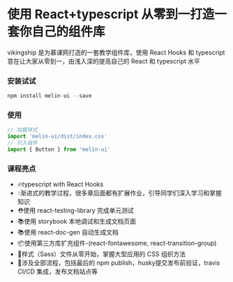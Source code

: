 
<Meta title="Welcome" />

# 使用 React+typescript 从零到一打造一套你自己的组件库

vikingship 是为慕课网打造的一套教学组件库，使用 React Hooks 和 typescript 意在让大家从零到一，由浅入深的提高自己的 React 和 typescript 水平

### 安装试试

~~~javascript
npm install melin-ui --save
~~~

### 使用

~~~jsx
// 加载样式
import 'melin-ui/dist/index.css'
// 引入组件
import { Button } from 'melin-ui'
~~~

### 课程亮点

* 🔥typescript with React Hooks
* 💧渐进式的教学过程，很多章后面都有扩展作业，引导同学们深入学习和掌握知识
* ⛑️使用 react-testing-library 完成单元测试
* 📚使用 storybook 本地调试和生成文档页面
* 📚使用 react-doc-gen 自动生成文档
* 📦使用第三方库扩充组件-(react-fontawesome, react-transition-group)
* 🌹样式（Sass）文件从零开始，掌握大型应用的 CSS 组织方法
* 🎉涉及全部流程，包括最后的 npm publish，husky提交发布前验证，travis CI/CD 集成，发布文档站点等